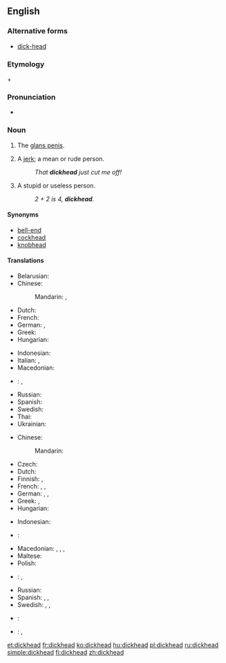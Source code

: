 ==English==

===Alternative forms===
* [[dick-head]] <!--but "dick head" is wrong-->

===Etymology===
{{term|dick}} + {{term|head}}

===Pronunciation===
* {{audio|en-us-dickhead.ogg|Audio (US)}}

===Noun===
{{en-noun}}

# {{context|vulgar|colloquial|coarse|lang=en}} The [[glans penis]].
# {{context|vulgar|colloquial|pejorative|coarse|lang=en}} A [[jerk]]; a mean or rude person.
#: ''That '''dickhead''' just cut me off!''
# {{context|vulgar|colloquial|pejorative|coarse|lang=en}} A stupid or useless person.
#: ''2 + 2 is 4, '''dickhead'''.''

====Synonyms====
* [[bell-end]]
* [[cockhead]]
* [[knobhead]]

====Translations====
{{trans-top|(''slang'') glans penis}}
* Belarusian: {{t-|be|залупа|f|tr=zalúpa|sc=Cyrl}}
* Chinese:
*: Mandarin: {{t|cmn|龜頭|sc=Hani}}, {{t|cmn|龟头|tr=guītóu|sc=Hani}}
* Dutch: {{t+|nl|eikel|m}}
* French: {{t+|fr|gland|m}}
* German: {{t+|de|Eichel|f}}, {{t+|de|Nille|f}}
* Greek: {{t|el|πουτσοκέφαλος|m|tr=putsokefalos|sc=Grek}}
* Hungarian: {{t+|hu|makk}}
{{trans-mid}}
* Indonesian: {{t-|id|palkon}}
* Italian: {{t+|it|glande|m}}, {{t+|it|cappella|f}}
* Macedonian: {{t-|mk|глава|f|tr=gláva}}
* {{ttbc|ro}}: {{t|ro|gland}}, {{t|ro|penis|alt=vârful de pulă}} <!-- was "[[penis|vârful de pulă]]" - assumed inflected form or vocalised spelling; please verify if linking is acceptable. see [[User:Kephir/gadgets/xte#Translation_fixing]] -->
* Russian: {{t+|ru|залупа|f|tr=zalúpa}}
* Spanish: {{t+|es|capullo|m}}
* Swedish: {{t+|sv|ollon}}
* Thai: {{t-|th|หัวควย|sc=Thai|tr=hŭa kuay}}
* Ukrainian: {{t-|uk|залупа|f|tr=zalúpa|sc=Cyrl}}
{{trans-bottom}}

{{trans-top|(''slang'') stupid person}}
* Chinese:
*: Mandarin: {{t|cmn|傻屄|tr=shǎbī|sc=Hani}} {{qualifier|vulgar}}
* Czech: {{t+|cs|kokot}}
* Dutch: {{t+|nl|eikel|m}}
* Finnish: {{t-|fi|molopää}}, {{t+|fi|munapää}}
* French: {{t+|fr|tête de nœud|f}}, {{t|fr|tête de vier|f}}, {{t|fr|gland|m}}
* German: {{t+|de|Dummkopf|m}}, {{t+|de|Depp|m}}, {{t+|de|Schwachkopf|m}}
* Greek: {{t+|el|ηλίθιος|m|tr=ilithios}}, {{t+|el|βλάκας|m|tr=vlakas}}
* Hungarian: {{t+|hu|faszfej}}
{{trans-mid}}
* Indonesian: {{t+|id|goblok}}
* {{ttbc|it}}: {{t|it|testa di cazzo|f}} <!--this is an idiomatic translation, even though it appears to be a verbatim one - Paul G, 2006-03-30-->
* Macedonian: {{t-|mk|акмак|m|tr=ákmak}}, {{t-|mk|токмак|m|tr=tókmak}}, {{t-|mk|абдал|m|tr=ábdal}}, {{t-|mk|куроглав|m|tr=kúroglav}}
* Maltese: {{t|mt|ras żobbi|f}}
* Polish: {{t|pl|chujogłowy}}
* {{ttbc|ro}}: {{t|ro|cap|n|alt=cap sec}} <!-- was "[[cap|cap sec]]" - assumed inflected form or vocalised spelling; please verify if linking is acceptable. see [[User:Kephir/gadgets/xte#Translation_fixing]] -->, {{qualifier|pejorative'' and ''obscene}} {{t|ro|cap de pulă|n}}
* Russian: {{t+|ru|мудак|m|tr=mudák}}
* Spanish: {{t|es|cabeza de pene}}, {{t+|es|capullo|m}}, {{t+|es|gilipollas|m|f}}
* Swedish: {{t+|sv|kukhuvud|n}}, {{t+|sv|dumbom|c}}, {{t-|sv|tjockskalle|c}}
{{trans-bottom}}

{{checktrans-top}}
* {{ttbc|hu}}: {{t|hu|faszfej}}
{{trans-mid}}
* {{ttbc|es}}: {{t|es|careverga}}, {{t|es|[[cara]] de [[verga]]}} <!-- was "[[cara]] de [[verga]]" - assumed sum-of-parts; if an idiom, remove the wikilinks to the individual words. see [[User:Kephir/gadgets/xte#Translation_fixing]] -->
{{trans-bottom}}

[[et:dickhead]]
[[fr:dickhead]]
[[ko:dickhead]]
[[hu:dickhead]]
[[pl:dickhead]]
[[ru:dickhead]]
[[simple:dickhead]]
[[fi:dickhead]]
[[zh:dickhead]]